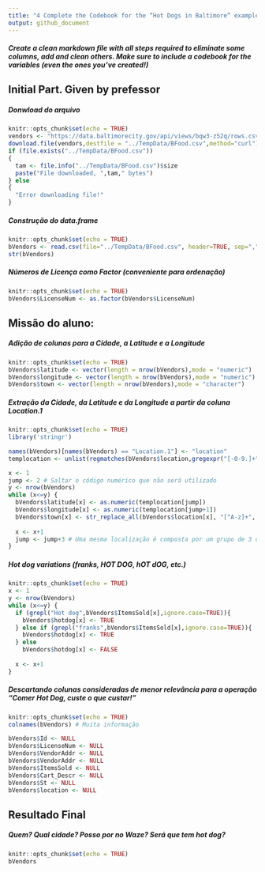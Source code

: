 ```yaml
---
title: "4 Complete the Codebook for the “Hot Dogs in Baltimore” example."
output: github_document
---
```

##### Create a clean markdown file with all steps required to eliminate some columns, add and clean others. Make sure to include a codebook for the variables (even the ones you’ve created!)

## Initial Part. Given by prefessor
##### Donwload do arquivo
```r
knitr::opts_chunk$set(echo = TRUE)
vendors <- "https://data.baltimorecity.gov/api/views/bqw3-z52q/rows.csv?accessType=DOWNLOAD"
download.file(vendors,destfile = "../TempData/BFood.csv",method="curl")
if (file.exists("../TempData/BFood.csv"))
{
  tam <- file.info("../TempData/BFood.csv")$size
  paste("File downloaded, ",tam," bytes")
} else
{
  "Error downloading file!"
}
```

##### Construção do data.frame
```r
knitr::opts_chunk$set(echo = TRUE)
bVendors <- read.csv(file="../TempData/BFood.csv", header=TRUE, sep=",", stringsAsFactors=FALSE)
str(bVendors)
```

##### Números de Licença como Factor (conveniente para ordenação)
```r
knitr::opts_chunk$set(echo = TRUE)
bVendors$LicenseNum <- as.factor(bVendors$LicenseNum)
```

## Missão do aluno: 
##### Adição de colunas para a Cidade, a Latitude e a Longitude
```r
knitr::opts_chunk$set(echo = TRUE)
bVendors$latitude <- vector(length = nrow(bVendors),mode = "numeric")
bVendors$longitude <- vector(length = nrow(bVendors),mode = "numeric")
bVendors$town <- vector(length = nrow(bVendors),mode = "character")
```

##### Extração da Cidade, da Latitude e da Longitude a partir da coluna Location.1
```r
knitr::opts_chunk$set(echo = TRUE)
library('stringr')

names(bVendors)[names(bVendors) == "Location.1"] <- "location"
templocation <- unlist(regmatches(bVendors$location,gregexpr("[-0-9.]+",bVendors$location)))

x <- 1
jump <- 2 # Saltar o código numérico que não será utilizado
y <- nrow(bVendors)
while (x<=y) {
  bVendors$latitude[x] <- as.numeric(templocation[jump])
  bVendors$longitude[x] <- as.numeric(templocation[jump+1])
  bVendors$town[x] <- str_replace_all(bVendors$location[x], "[^A-z]+", " ") 
  
  x <- x+1
  jump <- jump+3 # Uma mesma localização é composta por um grupo de 3 dados (código, lat, long)
}
```

##### Hot dog variations (franks, HOT DOG, hOT dOG, etc.) 
```r
knitr::opts_chunk$set(echo = TRUE)
x <- 1
y <- nrow(bVendors)
while (x<=y) {
  if (grepl("Hot dog",bVendors$ItemsSold[x],ignore.case=TRUE)){
    bVendors$hotdog[x] <- TRUE
  } else if (grepl("franks",bVendors$ItemsSold[x],ignore.case=TRUE)){
    bVendors$hotdog[x] <- TRUE
  } else 
    bVendors$hotdog[x] <- FALSE
  
  x <- x+1
}
```

##### Descartando colunas consideradas de menor relevância para a operação "Comer Hot Dog, custe o que custar!"
```r
knitr::opts_chunk$set(echo = TRUE)
colnames(bVendors) # Muita informação

bVendors$Id <- NULL
bVendors$LicenseNum <- NULL
bVendors$VendorAddr <- NULL
bVendors$VendorAddr <- NULL
bVendors$ItemsSold <- NULL
bVendors$Cart_Descr <- NULL
bVendors$St <- NULL
bVendors$location <- NULL
```

## Resultado Final 
##### Quem? Qual cidade? Posso por no Waze? Será que tem hot dog?
```r
knitr::opts_chunk$set(echo = TRUE)
bVendors
```
